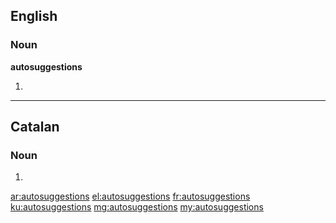 ==English==

===Noun===
'''autosuggestions'''

# {{plural of|autosuggestion}}

----

==Catalan==

===Noun===
{{ca-noun-form}}

# {{plural of|autosuggestió|lang=ca}}

[[ar:autosuggestions]]
[[el:autosuggestions]]
[[fr:autosuggestions]]
[[ku:autosuggestions]]
[[mg:autosuggestions]]
[[my:autosuggestions]]
